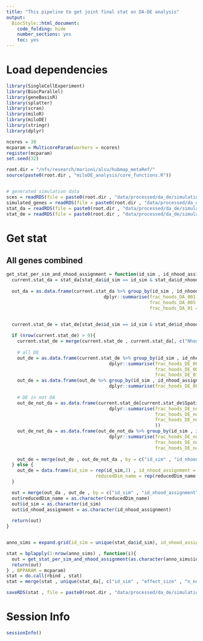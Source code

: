 ```yaml
---
title: "This pipeline to get joint final stat on DA-DE analysis"
output:
  BiocStyle::html_document:
    code_folding: hide
    number_sections: yes
    toc: yes  
---
```

# Load dependencies

```r

library(SingleCellExperiment)
library(BiocParallel)
library(geneBasisR)
library(splatter)
library(scran)
library(miloR)
library(miloDE)
library(stringr)
library(dplyr)

ncores = 30
mcparam = MulticoreParam(workers = ncores)
register(mcparam)
set.seed(32)

root.dir = "/nfs/research/marioni/alsu/hubmap_metaRef/"
source(paste0(root.dir , "miloDE_analysis/core_functions.R"))


# generated simulation data
sces = readRDS(file = paste0(root.dir , "data/processed/da_de/simulations_controlled_2/sims.Rds"))
simulated_genes = readRDS(file = paste0(root.dir , "data/processed/da_de/simulations_controlled_2/simulated_genes.Rds"))
stat_da = readRDS(file = paste0(root.dir , "data/processed/da_de/simulations_controlled_2/stat_da.Rds"))
stat_de = readRDS(file = paste0(root.dir , "data/processed/da_de/simulations_controlled_2/stat_de.Rds"))


```

# Get stat

## All genes combined

```r


get_stat_per_sim_and_nhood_assignment = function(id_sim , id_nhood_assignment , reducedDim_name ){
  current.stat_da = stat_da[stat_da$id_sim == id_sim & stat_da$id_nhood_assignment == id_nhood_assignment & stat_da$reducedDim_name == reducedDim_name, ]
  
  out_da = as.data.frame(current.stat_da %>% group_by(id_sim , id_nhood_assignment , reducedDim_name) %>%
                                    dplyr::summarise(frac_hoods_DA_001 = mean(SpatialFDR <= 0.01 , na.rm = T) , 
                                                     frac_hoods_DA_005 = mean(SpatialFDR <= 0.01 , na.rm = T) , 
                                                     frac_hoods_DA_01 = mean(SpatialFDR <= 0.01 , na.rm = T)))


  current.stat_de = stat_de[stat_de$id_sim == id_sim & stat_de$id_nhood_assignment == id_nhood_assignment & stat_de$reducedDim_name == reducedDim_name, ]
  
  if (nrow(current.stat_de) > 0){
    current.stat_de = merge(current.stat_de , current.stat_da[, c("Nhood" , "SpatialFDR")] , by = c("Nhood") , all.x = T)
    
    # all DE
    out_de = as.data.frame(current.stat_de %>% group_by(id_sim , id_nhood_assignment , reducedDim_name , Gene , gene_type ) %>%
                                      dplyr::summarise(frac_hoods_DE_001 = mean(pval_corrected_across_nhoods <= 0.01 , na.rm = T) , 
                                                       frac_hoods_DE_005 = mean(pval_corrected_across_nhoods <= 0.05 , na.rm = T) , 
                                                       frac_hoods_DE_01 = mean(pval_corrected_across_nhoods <= 0.1 , na.rm = T) ))
    out_de = as.data.frame(out_de %>% group_by(id_sim , id_nhood_assignment , reducedDim_name , gene_type) %>%
                                      dplyr::summarise(frac_hoods_DE_001 = mean(frac_hoods_DE_001) , frac_hoods_DE_005 = mean(frac_hoods_DE_005) , frac_hoods_DE_01 = mean(frac_hoods_DE_01)))
    
    # DE in not DA
    out_de_not_da = as.data.frame(current.stat_de[current.stat_de$SpatialFDR > 0.1 , ] %>% group_by(id_sim , id_nhood_assignment , reducedDim_name , Gene , gene_type ) %>%
                                      dplyr::summarise(frac_hoods_DE_not_DA_001 = mean(pval_corrected_across_nhoods <= 0.01 , na.rm = T) , 
                                                       frac_hoods_DE_not_DA_005 = mean(pval_corrected_across_nhoods <= 0.05 , na.rm = T) , 
                                                       frac_hoods_DE_not_DA_01 = mean(pval_corrected_across_nhoods <= 0.1 , na.rm = T)
                                                       ))
    out_de_not_da = as.data.frame(out_de_not_da %>% group_by(id_sim , id_nhood_assignment , reducedDim_name , gene_type) %>%
                                      dplyr::summarise(frac_hoods_DE_not_DA_001 = mean(frac_hoods_DE_not_DA_001) , 
                                                       frac_hoods_DE_not_DA_005 = mean(frac_hoods_DE_not_DA_005) , 
                                                       frac_hoods_DE_not_DA_01 = mean(frac_hoods_DE_not_DA_01)))
    
    out_de = merge(out_de , out_de_not_da , by = c("id_sim" , "id_nhood_assignment" , "reducedDim_name" , "gene_type") , all.x = T , all.y = T)
  } else {
    out_de = data.frame(id_sim = rep(id_sim,2) , id_nhood_assignment = rep(id_nhood_assignment,2) ,
                                 reducedDim_name = rep(reducedDim_name , 2) , gene_type = c("marker" , "not_marker") , frac_hoods_DE_001 = c(NaN , NaN) , frac_hoods_DE_005 = c(NaN , NaN)  , frac_hoods_DE_01 = c(NaN , NaN)  , frac_hoods_DE_not_DA_001 = c(NaN , NaN)  , frac_hoods_DE_not_DA_005 = c(NaN , NaN)  , frac_hoods_DE_not_DA_01 = c(NaN , NaN) )
  }

  out = merge(out_da , out_de , by = c("id_sim" , "id_nhood_assignment" , "reducedDim_name"))
  out$reducedDim_name = as.character(reducedDim_name)
  out$id_sim = as.character(id_sim)
  out$id_nhood_assignment = as.character(id_nhood_assignment)
  
  return(out)
}


anno_sims = expand.grid(id_sim = unique(stat_da$id_sim), id_nhood_assignment = unique(stat_da$id_nhood_assignment) ,  reducedDim_name = unique(stat_da$reducedDim_name))

stat = bplapply(1:nrow(anno_sims) , function(i){
  out = get_stat_per_sim_and_nhood_assignment(as.character(anno_sims$id_sim[i]) , as.character(anno_sims$id_nhood_assignment[i]) , as.character(anno_sims$reducedDim_name[i]))
  return(out)
} , BPPARAM = mcparam)
stat = do.call(rbind , stat)
stat = merge(stat , unique(stat_da[, c("id_sim" , "effect_size" , "n_not_markers", "round_sim" , "order" , "k" , "seed" , "id_nhood_assignment" , "reducedDim_name")]) , by = c("id_sim" , "id_nhood_assignment" , "reducedDim_name") , all.x = T , all.y = F)

saveRDS(stat , file = paste0(root.dir , "data/processed/da_de/simulations_controlled_2/stat_combined_all_genes.Rds"))


```


# Session Info

```r
sessionInfo()
```
